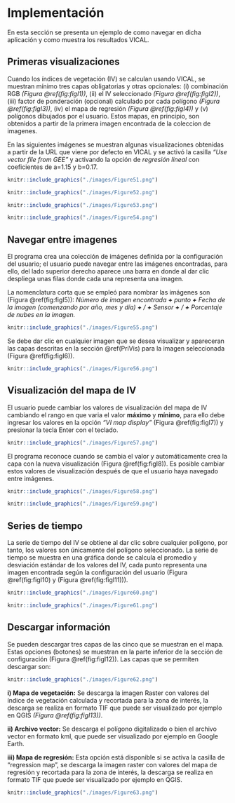 # Implementación

En esta sección se presenta un ejemplo de como navegar en dicha aplicación y como muestra los resultados VICAL. 

## Primeras visualizaciones {#PriVis}
Cuando los índices de vegetación (IV) se calculan usando VICAL, se muestran mínimo tres capas obligatorias y otras opcionales: (i) combinación RGB _(Figura \@ref(fig:figI1))_, (ii) el IV seleccionado _(Figura \@ref(fig:figI2))_, (iii) factor de ponderación (opcional) calculado por cada polígono _(Figura \@ref(fig:figI3))_, (iv) el mapa de regresión _(Figura \@ref(fig:figI4))_ y (v) polígonos dibujados por el usuario. Estos mapas, en principio, son obtenidos a partir de la primera imagen encontrada de la coleccion de imagenes. 

En las siguientes imágenes se muestran algunas visualizaciones obtenidas a partir de la URL que viene por defecto en VICAL y se activó la casilla _“Use vector file from GEE”_ y activando la opción de _regresión lineal_ con coeficientes de a=1.15 y b=0.17.
```r
knitr::include_graphics("./images/Figure51.png")
```

```r
knitr::include_graphics("./images/Figure52.png")
```

```r
knitr::include_graphics("./images/Figure53.png")
```

```r
knitr::include_graphics("./images/Figure54.png")
```

## Navegar entre imagenes 
El programa crea una colección de imágenes definida por la configuración del usuario; el usuario puede navegar entre las imágenes encontradas, para ello, del lado superior derecho aparece una barra en donde al dar clic despliega unas filas donde cada una representa una imagen. 

La nomenclatura corta que se empleó para nombrar las imágenes son (Figura \@ref(fig:figI5)): _Número de imagen encontrada **+** punto **+** Fecha de la imagen (comenzando por año, mes y día) **+** / **+** Sensor **+** / **+** Porcentaje de nubes en la imagen._ 
```r
knitr::include_graphics("./images/Figure55.png")
```

Se debe dar clic en cualquier imagen que se desea visualizar y apareceran las capas descritas en la sección \@ref(PriVis) para la imagen seleccionada (Figura \@ref(fig:figI6)).
```r
knitr::include_graphics("./images/Figure56.png")
```

## Visualización del mapa de IV 
El usuario puede cambiar los valores de visualización del mapa de IV cambiando el rango en que varia el valor **máximo** y **mínimo**, para ello debe ingresar los valores en la opción _“VI map display”_ (Figura \@ref(fig:figI7)) y presionar la tecla Enter con el teclado.

```r
knitr::include_graphics("./images/Figure57.png")
```

El programa reconoce cuando se cambia el valor y automáticamente crea la capa con la nueva visualización (Figura \@ref(fig:figI8)). Es posible cambiar estos valores de visualización después de que el usuario haya navegado entre imágenes. 

```r
knitr::include_graphics("./images/Figure58.png")
```

```r
knitr::include_graphics("./images/Figure59.png")
```

## Series de tiempo 
La serie de tiempo del IV se obtiene al dar clic sobre cualquier polígono, por tanto, los valores son únicamente del polígono seleccionado. La serie de tiempo se muestra en una gráfica donde se calcula el promedio y desviación estándar de los valores del IV, cada punto representa una imagen encontrada según la configuración del usuario (Figura \@ref(fig:figI10) y (Figura \@ref(fig:figI11))).

```r
knitr::include_graphics("./images/Figure60.png")
```
```r
knitr::include_graphics("./images/Figure61.png")
```

## Descargar información 
Se pueden descargar tres capas de las cinco que se muestran en el mapa. Estas opciones (botones) se muestran en la parte inferior de la sección de configuración (Figura \@ref(fig:figI12)). Las capas que se permiten descargar son:
```r
knitr::include_graphics("./images/Figure62.png")
```

**i) Mapa de vegetación:** Se descarga la imagen Raster con valores del índice de vegetación calculada y recortada para la zona de interés, la descarga se realiza en formato TIF que puede ser visualizado por ejemplo en QGIS _(Figura \@ref(fig:figI13))_. 

**ii) Archivo vector:** Se descarga el polígono digitalizado o bien el archivo vector en formato kml, que puede ser visualizado por ejemplo en Google Earth. 

**iii) Mapa de regresión:** Esta opción está disponible si se activa la casilla de “regression map”, se descarga la imagen raster con valores del mapa de regresión y recortada para la zona de interés, la descarga se realiza en formato TIF que puede ser visualizado por ejemplo en QGIS.

```r
knitr::include_graphics("./images/Figure63.png")
```
